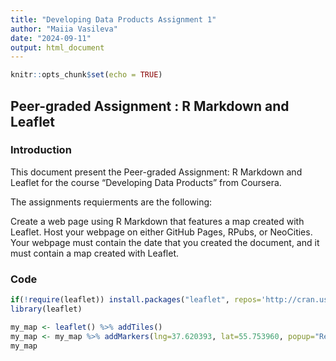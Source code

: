 ---
title: "Developing Data Products Assignment 1"
author: "Maiia Vasileva"
date: "2024-09-11"
output: html_document
---

```{r setup, include=FALSE}
knitr::opts_chunk$set(echo = TRUE)
```

## Peer-graded Assignment : R Markdown and Leaflet

### Introduction
This document present the Peer-graded Assignment: R Markdown and Leaflet for the course “Developing Data Products” from Coursera.

The assignments requierments are the following:

Create a web page using R Markdown that features a map created with Leaflet.
Host your webpage on either GitHub Pages, RPubs, or NeoCities.
Your webpage must contain the date that you created the document, and it must contain a map created with Leaflet.

### Code

```{r cars}

if(!require(leaflet)) install.packages("leaflet", repos='http://cran.us.r-project.org')
library(leaflet)

my_map <- leaflet() %>% addTiles()
my_map <- my_map %>% addMarkers(lng=37.620393, lat=55.753960, popup="Red Square")
my_map
```

